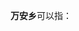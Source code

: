 '''万安乡'''可以指：
{{PRC admin/disambig|35/07/22/200/000|35/08/24/201/000|51/19/02/222/000}}
{{disambig|cat=三字中国乡名消歧义}}